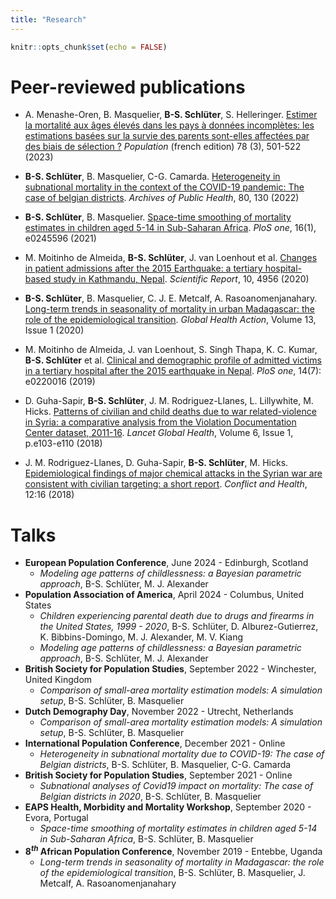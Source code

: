 ```yaml
---
title: "Research"
---
```


```r
knitr::opts_chunk$set(echo = FALSE)
```

# Peer-reviewed publications

* A. Menashe-Oren, B. Masquelier, __B-S. Schlüter__, S. Helleringer. [Estimer la mortalité aux âges élevés dans les pays à données incomplètes: les estimations basées sur la survie des parents sont-elles affectées par des biais de sélection ?](https://www.ined.fr/fr/publications/editions/population/population-2023-n3-4/) _Population_ (french edition) 78 (3), 501-522 (2023)

* __B-S. Schlüter__, B. Masquelier, C-G. Camarda. [Heterogeneity in subnational mortality in the context of the COVID-19 pandemic: The case of belgian districts](https://archpublichealth.biomedcentral.com/articles/10.1186/s13690-022-00874-7). _Archives of Public Health_, 80, 130 (2022)

* __B-S. Schlüter__, B. Masquelier. [Space-time smoothing of mortality estimates in children aged 5-14 in Sub-Saharan Africa](https://journals.plos.org/plosone/article?id=10.1371/journal.pone.0245596). _PloS one_, 16(1), e0245596 (2021)

* M. Moitinho de Almeida, __B-S. Schlüter__, J. van Loenhout et al. [Changes in patient admissions after the 2015 Earthquake: a tertiary hospital-based study in Kathmandu, Nepal](https://www.nature.com/articles/s41598-020-61901-7).
_Scientific Report_, 10, 4956 (2020)

* __B-S. Schlüter__, B. Masquelier, C. J. E. Metcalf, A. Rasoanomenjanahary. [Long-term trends in seasonality of mortality in urban Madagascar: the role of the epidemiological transition](https://pubmed.ncbi.nlm.nih.gov/32027239/). _Global Health Action_, Volume 13, Issue 1 (2020)

* M. Moitinho de Almeida, J. van Loenhout, S. Singh Thapa, K. C. Kumar, __B-S. Schlüter__ et al. [Clinical and demographic profile of admitted victims in a tertiary hospital after the 2015 earthquake in Nepal](https://journals.plos.org/plosone/article?id=10.1371/journal.pone.0220016). _PloS one_, 14(7): e0220016 (2019)

* D. Guha-Sapir, __B-S. Schlüter__, J. M. Rodriguez-Llanes, L. Lillywhite, M. Hicks. [Patterns of civilian and child deaths due to war related-violence in Syria: a comparative analysis from the Violation Documentation Center dataset, 2011-16](https://www.thelancet.com/journals/langlo/article/PIIS2214-109X(17)30469-2/fulltext). _Lancet Global Health_, Volume 6, Issue 1, p.e103-e110 (2018)

* J. M. Rodriguez-Llanes, D. Guha-Sapir, __B-S. Schlüter__, M. Hicks. [Epidemiological findings of major chemical attacks in the Syrian war are consistent with civilian targeting: a short report](https://conflictandhealth.biomedcentral.com/articles/10.1186/s13031-018-0150-4). _Conflict and Health_, 12:16 (2018)


# Talks

* __European Population Conference__, June 2024 - Edinburgh, Scotland
  * _Modeling age patterns of childlessness: a Bayesian parametric approach_, B-S. Schlüter, M. J. Alexander

* __Population Association of America__, April 2024 - Columbus, United States
  *  _Children experiencing parental death due to drugs and firearms in the United States, 1999 - 2020_, B-S. Schlüter, D. Alburez-Gutierrez, K. Bibbins-Domingo, M. J. Alexander, M. V. Kiang
  * _Modeling age patterns of childlessness: a Bayesian parametric approach_, B-S. Schlüter, M. J. Alexander
  
* __British Society for Population Studies__, September 2022 - Winchester, United Kingdom
  * _Comparison of small-area mortality estimation models: A simulation setup_, B-S. Schlüter, B. Masquelier
  
* __Dutch Demography Day__, November 2022 - Utrecht, Netherlands
  * _Comparison of small-area mortality estimation models: A simulation setup_, B-S. Schlüter, B. Masquelier
  
* __International Population Conference__, December 2021 - Online
  * _Heterogeneity in subnational mortality due to
COVID-19: The case of Belgian districts_, B-S. Schlüter, B. Masquelier, C-G. Camarda

* __British Society for Population Studies__, September 2021 - Online
  * _Subnational analyses of Covid19 impact on mortality: The case of Belgian districts in 2020_, B-S. Schlüter, B. Masquelier

* __EAPS Health, Morbidity and Mortality Workshop__, September 2020 - Evora, Portugal
  * _Space-time smoothing of mortality estimates in
children aged 5-14 in Sub-Saharan Africa_, B-S. Schlüter, B. Masquelier

* __8$^{th}$ African Population Conference__, November 2019 - Entebbe, Uganda
  * _Long-term trends in seasonality of mortality in
Madagascar: the role of the epidemiological transition_, B-S. Schlüter, B. Masquelier, J. Metcalf, A. Rasoanomenjanahary 

